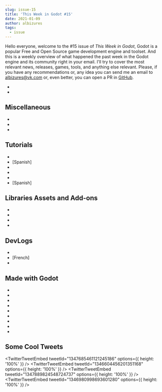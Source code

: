 ```yaml
---
slug: issue-15
title: 'This Week in Godot #15'
date: 2021-01-09
author: albizures
tags:
  - issue
---
```



Hello everyone, welcome to the #15 issue of _This Week in Godot_, Godot is a popular Free and Open Source game development engine and toolset. And this is a weekly overview of what happened the past week in the Godot engine and its community right in your email. I'll try to cover the most relevant news, releases, games, tools, and anything else relevant. Please, if you have any recommendations or, any idea you can send me an email to albizures@vk.com or, even better, you can open a PR in [GitHub](https://github.com/albizures/ThisWeekInGodot).

- <PostLink
  	label="Dev snapshot: Godot 3.2.4 beta 5"
  	link="https://godotengine.org/article/dev-snapshot-godot-3-2-4-beta-5"
  />
- <PostLink
  	label="Introducing the Godot glTF 2.0 scene exporter"
  	link="https://godotengine.org/article/introducing-the-godot-gltf-2-0-scene-exporter"
  />

## Miscellaneous

- <PostLink
  	type="article"
  	label="Godot Engine had a very productive 2020, lots coming to this FOSS game engine in 2021"
  	link="https://www.gamingonlinux.com/2021/01/godot-engine-had-a-very-productive-2020-lots-coming-to-this-foss-game-engine-in-2021"
  />
- <PostLink
  	type="youtube"
  	label="Top 5 Weekly Games [E05] - http://gotm.io/"
  	link="https://youtu.be/sPmNMnc-4O8"
  />
- <PostLink
  	type="article"
  	label="Godotes #3 - Developers"
  	link="https://godotes.com/issues/godotes-3/"
  />

## Tutorials

- <PostLink
  	type="youtube"
  	label="Realistic Foot Placement - Foot IK Tutorial in Godot 3.2"
  	link="https://youtu.be/68ypH04teuw"
  />
- [Spanish] <PostLink
    type="youtube"
    label="Cómo crear diálogos a lo RPG o visual novel en Godot!"
    link="https://youtu.be/UnMcvjF6YAk"
  />
- <PostLink
  	type="youtube"
  	label="How to record audio / voice input in godot"
  	link="https://youtu.be/AzNSbkoompg"
  />
- <PostLink
  	type="youtube"
  	source="https://github.com/PeterCui1991/FarmTutorial"
  	label="Develop Game like Stardew Valley - Simple State Machine"
  	link="https://youtu.be/iT8S2ryL8jE&"
  />
- <PostLink
  	type="youtube"
  	label="How to Use Parallax Layers and Backgrounds in Godot"
  	link="https://youtu.be/7-zDftycdw8"
  />
- [Spanish] <PostLink
    type="youtube"
    label="Como pensar como un programador/a con Godot"
    link="https://youtu.be/WTSOmccMZdY"
  />

## Libraries Assets and Add-ons

- <PostLink
  	type="youtube"
  	label="Scatter - A Must Have Tool For Godot Level Editors!"
  	link="https://youtu.be/MB3Vz6JFAOA"
  />
- <PostLink
  	label="A little addon which will let you take beautified screenshots of your code"
  	link="https://twitter.com/fenixhub/status/1346179411721142273"
  />
- <PostLink
  	source="https://github.com/EamonnMR/godot-csv-data"
  	label="godot-csv-data: A utility for loading data from CSVs"
  	link="https://github.com/EamonnMR/godot-csv-data"
  />
- <PostLink
  	label="sDock - Free Godot Editor Plugin"
  	link="https://youtu.be/Tbu3dXx2Sjc"
  />

## DevLogs

- <PostLink
  	type="youtube"
  	label="Galactic Chef First Prototype and Plans (Devlog #1)"
  	link="https://youtu.be/072Fw10WAng"
  />
- [French] <PostLink
    type="youtube"
    label="Godot Devlog: Environment Camera"
    link="https://youtu.be/Jb2yctbII2Y"
  />
- <PostLink
  	type="youtube"
  	label="Project 13 Devlog #00 | Prototyping"
  	link="https://youtu.be/qEKIr29Qqgc"
  />

## Made with Godot

- <PostLink
  	label="Charge Kid: A game where each jump is a puzzle"
  	link="https://www.nintendo.com/games/detail/charge-kid-switch/"
  />
- <PostLink
  	label="Pac-Man VR, made in Godot!"
  	link="https://www.reddit.com/r/godot/comments/krbkjw/pacman_vr_made_in_godot"
  />
- <PostLink
  	source="https://github.com/ceceppa/godot-shaders"
  	label="I've created a configurable hologram shader for Godot"
  	link="https://www.reddit.com/r/godot/comments/kt428u/ive_created_a_configurable_hologram_shader_for/"
  />
- <PostLink
  	label="Batty Cave"
  	link="https://miltage.itch.io/batty-cave"
  />
- <PostLink
  	label="TrackMaster: A game about racing"
  	link="https://trackmaster.itch.io/trackmaster-free-for-all-motorsport"
  />
- <PostLink
  	type="youtube"
  	source="https://bitbucket.org/arlez80/fire/src/master/"
  	label="Fire Shader for Godot Engine"
  	link="https://youtu.be/fEQUPSV24fI"
  />
- <PostLink
  	label="Rope Cow: A cow with a dream. And a rope"
  	link="https://jjmontesl.itch.io/ropecow"
  />
- <PostLink
  	label="Snail Cleaner: You are a snail, who is also a cleaner"
  	link="https://orangeisnotacolor.itch.io/snail-cleaner"
  />
- <PostLink
  	label="FoxPaww: a cute furry block breaking exploration game"
  	link="https://snowysierra.itch.io/foxpaww"
  />

## Some Cool Tweets

<TwitterTweetEmbed
	tweetId="1347685461121245186"
	options={{ height: '100%' }}
/>
<TwitterTweetEmbed
	tweetId="1346604456201351168"
	options={{ height: '100%' }}
/>
<TwitterTweetEmbed
	tweetId="1347889824548724737"
	options={{ height: '100%' }}
/>
<TwitterTweetEmbed
	tweetId="1346980998693601280"
	options={{ height: '100%' }}
/>
